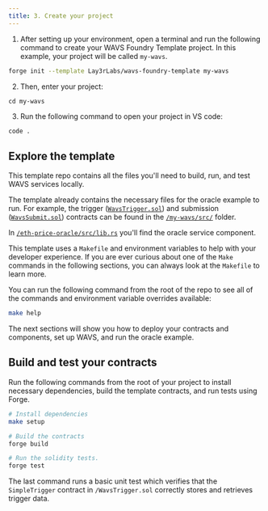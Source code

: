 ```yaml
---
title: 3. Create your project
---
```


1. After setting up your environment, open a terminal and run the following command to create your WAVS Foundry Template project. In this example, your project will be called `my-wavs`.

```bash
forge init --template Lay3rLabs/wavs-foundry-template my-wavs
```

2. Then, enter your project:

```
cd my-wavs
```

3. Run the following command to open your project in VS code:

```bash
code .
```

## Explore the template

This template repo contains all the files you'll need to build, run, and test WAVS services locally.

The template already contains the necessary files for the oracle example to run. For example, the trigger ([`WavsTrigger.sol`](https://github.com/Lay3rLabs/wavs-foundry-template/blob/main/src/WavsTrigger.sol)) and submission ([`WavsSubmit.sol`](https://github.com/Lay3rLabs/wavs-foundry-template/blob/main/src/WavsSubmit.sol)) contracts can be found in the [`/my-wavs/src/`](https://github.com/Lay3rLabs/wavs-foundry-template/tree/main/src) folder.

In [`/eth-price-oracle/src/lib.rs`](https://github.com/Lay3rLabs/wavs-foundry-template/blob/main/components/eth-price-oracle/src/lib.rs) you'll find the oracle service component.

This template uses a `Makefile` and environment variables to help with your developer experience. If you are ever curious about one of the `Make` commands in the following sections, you can always look at the `Makefile` to learn more.

<Callout title="Info" type="info">

You can run the following command from the root of the repo to see all of the commands and environment variable overrides available:

```bash
make help
```

</Callout>

The next sections will show you how to deploy your contracts and components, set up WAVS, and run the oracle example.


## Build and test your contracts

Run the following commands from the root of your project to install necessary dependencies, build the template contracts, and run tests using Forge.

```bash
# Install dependencies
make setup

# Build the contracts
forge build

# Run the solidity tests.
forge test
```

The last command runs a basic unit test which verifies that the `SimpleTrigger` contract in `/WavsTrigger.sol` correctly stores and retrieves trigger data.
